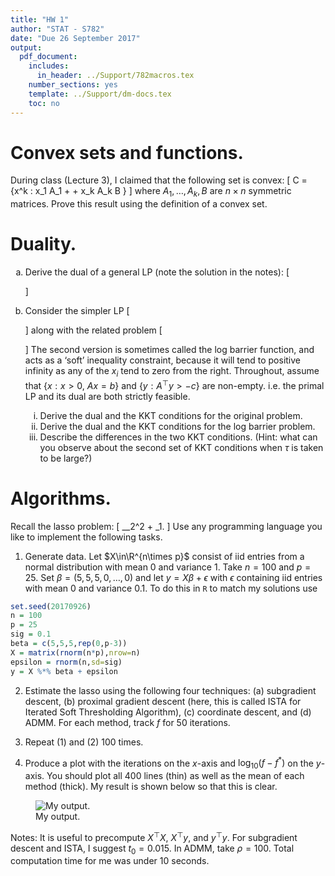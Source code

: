 ```yaml
---
title: "HW 1"
author: "STAT - S782"
date: "Due 26 September 2017"
output:
  pdf_document:
    includes:
      in_header: ../Support/782macros.tex
    number_sections: yes
    template: ../Support/dm-docs.tex
    toc: no
---
```


# Convex sets and functions.

During class (Lecture 3), I claimed that the following set is convex:
\[
C = \{x\in\R^k : x_1 A_1 + \cdots + x_k A_k \preceq B \} 
\]
where $A_1,\ldots,A_k,B$ are $n\times n$ symmetric matrices. Prove this result using the definition of a convex set.

# Duality.

a. Derive the dual of a general LP (note the solution in the notes):
\[
\begin{aligned}
\min_x &\quad c^\top x\\
\mbox{subject to} &\quad Ax=b\\
  &\quad Gx \leq h.
\end{aligned}
\]

b. Consider the simpler LP
\[
\begin{aligned}
\min_x &\quad c^\top x\\
\mbox{subject to} &\quad Ax=b\\
  &\quad x \geq 0,
\end{aligned}
\]
along with the related problem
\[
\begin{aligned}
\min_x &\quad c^\top x-\tau\sum_i \log(x_i)\\
\mbox{subject to} &\quad Ax=b.
\end{aligned}
\]
The second version is sometimes called the log barrier function, and acts as a 'soft' inequality constraint, because it will tend to positive infinity as any of the $x_i$ tend to zero from the right. Throughout, assume that $\{x : x > 0,\ Ax = b\}$ and $\{y : A^\top y > -c\}$ are non-empty. i.e. the primal LP and its dual are both strictly feasible.

    i. Derive the dual and the KKT conditions for the original problem.
    ii. Derive the dual and the KKT conditions for the log barrier problem.
    iii. Describe the differences in the two KKT conditions. (Hint: what can you observe about the second set of KKT conditions when $\tau$ is taken to be large?)
    


# Algorithms.

Recall the lasso problem:
\[
\min_\beta \frac{1}{2}\norm{y-X\beta}_2^2 + \lambda \norm{\beta}_1.
\]
Use any programming language you like to implement the following tasks.

1. Generate data. Let $X\in\R^{n\times p}$ consist of iid entries from a normal distribution with mean 0 and variance 1. Take $n=100$ and $p=25$. Set $\beta=(5,5,5,0,\ldots,0)$ and let $y=X\beta+\epsilon$ with $\epsilon$ containing iid entries with mean 0 and variance 0.1. To do this in `R` to match my solutions use

```r
set.seed(20170926)
n = 100
p = 25
sig = 0.1
beta = c(5,5,5,rep(0,p-3))
X = matrix(rnorm(n*p),nrow=n)
epsilon = rnorm(n,sd=sig)
y = X %*% beta + epsilon
```

2. Estimate the lasso using the following four techniques: (a) subgradient descent, (b) proximal gradient descent (here, this is called ISTA  for Iterated Soft Thresholding Algorithm), (c) coordinate descent, and (d) ADMM. For each method, track $f$ for 50 iterations. 

3. Repeat (1) and (2) 100 times.

4. Produce a plot with the iterations on the $x$-axis and $\log_{10}(f-f^*)$ on the $y$-axis. You should plot all 400 lines (thin) as well as the mean of each method (thick). My result is shown below so that this is clear.

![My output.](hw1ex.png)

Notes: It is useful to precompute $X^\top X$, $X^\top y$, and $y^\top y$. For subgradient descent and ISTA, I suggest $t_0=0.015$. In ADMM, take $\rho=100$. Total computation time for me was under 10 seconds.
